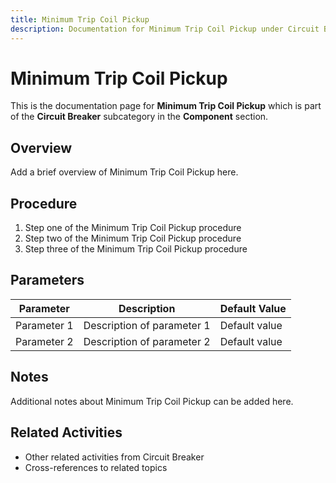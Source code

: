 ```yaml
---
title: Minimum Trip Coil Pickup
description: Documentation for Minimum Trip Coil Pickup under Circuit Breaker in Component category
---
```


# Minimum Trip Coil Pickup

This is the documentation page for **Minimum Trip Coil Pickup** which is part of the **Circuit Breaker** subcategory in the **Component** section.

## Overview

Add a brief overview of Minimum Trip Coil Pickup here.

## Procedure

1. Step one of the Minimum Trip Coil Pickup procedure
2. Step two of the Minimum Trip Coil Pickup procedure
3. Step three of the Minimum Trip Coil Pickup procedure

## Parameters

| Parameter | Description | Default Value |
|-----------|-------------|---------------|
| Parameter 1 | Description of parameter 1 | Default value |
| Parameter 2 | Description of parameter 2 | Default value |

## Notes

Additional notes about Minimum Trip Coil Pickup can be added here.

## Related Activities

- Other related activities from Circuit Breaker
- Cross-references to related topics
